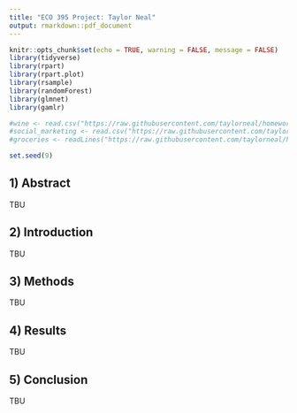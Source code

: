 ```yaml
---
title: "ECO 395 Project: Taylor Neal"
output: rmarkdown::pdf_document
---
```


```r
knitr::opts_chunk$set(echo = TRUE, warning = FALSE, message = FALSE)
library(tidyverse)
library(rpart)
library(rpart.plot)
library(rsample) 
library(randomForest)
library(glmnet)
library(gamlr)

#wine <- read.csv("https://raw.githubusercontent.com/taylorneal/homework-4/master/data/wine.csv", header = TRUE)
#social_marketing <- read.csv("https://raw.githubusercontent.com/taylorneal/homework-4/master/data/social_marketing.csv", header = TRUE)
#groceries <- readLines("https://raw.githubusercontent.com/taylorneal/homework-4/master/data/groceries.txt")

set.seed(9)
```

## 1) Abstract


TBU


## 2) Introduction


TBU


## 3) Methods


TBU


## 4) Results


TBU


## 5) Conclusion


TBU